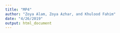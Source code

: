 ```yaml
---
title: "MP4"
author: "Zoya Alam, Zoya Azhar, and Khulood Fahim"
date: "4/26/2019"
output: html_document
---
```



